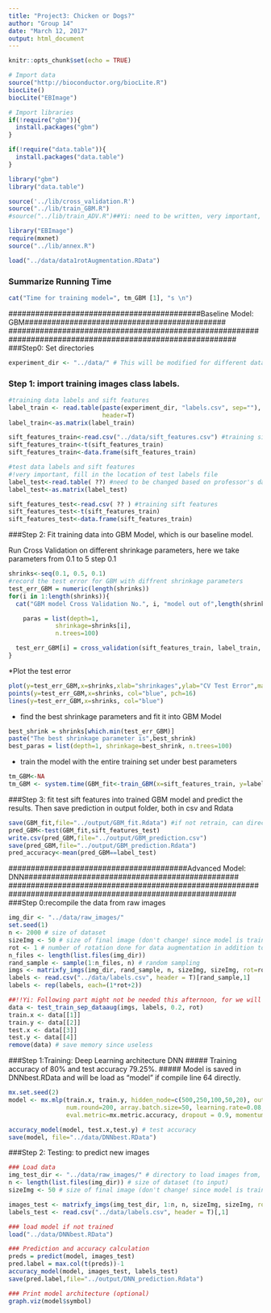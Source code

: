 ```yaml
---
title: "Project3: Chicken or Dogs?"
author: "Group 14"
date: "March 12, 2017"
output: html_document
---
```


```r
knitr::opts_chunk$set(echo = TRUE)
```


```r
# Import data
source("http://bioconductor.org/biocLite.R")
biocLite()
biocLite("EBImage")

# Import libraries
if(!require("gbm")){
  install.packages("gbm")
}

if(!require("data.table")){
  install.packages("data.table")
}

library("gbm")
library("data.table")

source('../lib/cross_validation.R')
source("../lib/train_GBM.R")
#source("../lib/train_ADV.R")##Yi: need to be written, very important, uncomment it after you write it.

library("EBImage")
require(mxnet)
source("../lib/annex.R")

load("../data/data1rotAugmentation.RData")
```

### Summarize Running Time
```r
cat("Time for training model=", tm_GBM [1], "s \n")
```


###########################################Baseline Model: GBM#############################################
###########################################################################################################
###Step0: Set directories
```r
experiment_dir <- "../data/" # This will be modified for different data sets.
```

### Step 1: import training images class labels.
```r
#training data labels and sift features
label_train <- read.table(paste(experiment_dir, "labels.csv", sep=""),
                          header=T)
label_train<-as.matrix(label_train)

sift_features_train<-read.csv("../data/sift_features.csv") #training sift features
sift_features_train<-t(sift_features_train)
sift_features_train<-data.frame(sift_features_train)

#test data labels and sift features
#!very important, fill in the location of test labels file
label_test<-read.table( ??) #need to be changed based on professor's data***
label_test<-as.matrix(label_test)

sift_features_test<-read.csv( ?? ) #training sift features
sift_features_test<-t(sift_features_train)
sift_features_test<-data.frame(sift_features_train)

```

###Step 2: Fit training data into GBM Model, which is our baseline model.

Run Cross Validation on different shrinkage parameters, here we take parameters from 0.1 to 5 step 0.1

```r
shrinks<-seq(0.1, 0.5, 0.1)
#record the test error for GBM with diffrent shrinkage parameters
test_err_GBM = numeric(length(shrinks))
for(i in 1:length(shrinks)){
  cat("GBM model Cross Validation No.", i, "model out of",length(shrinks), "models", "\n")

    paras = list(depth=1,
             shrinkage=shrinks[i],
             n.trees=100)

  test_err_GBM[i] = cross_validation(sift_features_train, label_train, paras=paras, K=5, model='GBM')
}
```


*Plot the test error
```r
plot(y=test_err_GBM,x=shrinks,xlab="shrinkages",ylab="CV Test Error",main="GBM CV Test Error",type="n")
points(y=test_err_GBM,x=shrinks, col="blue", pch=16)
lines(y=test_err_GBM,x=shrinks, col="blue")
```


* find the best shrinkage parameters and fit it into GBM Model
```r
best_shrink = shrinks[which.min(test_err_GBM)]
paste("The best shrinkage parameter is",best_shrink)
best_paras = list(depth=1, shrinkage=best_shrink, n.trees=100)
```


* train the model with the entire training set under best parameters
```r
tm_GBM<-NA
tm_GBM <- system.time(GBM_fit<-train_GBM(x=sift_features_train, y=label_train, paras=best_paras))
```

###Step 3: fit test sift features into trained GBM model and predict the results. Then save prediction in output folder, both in csv and Rdata
```r
save(GBM_fit,file="../output/GBM_fit.Rdata") #if not retrain, can directly load trained GBM model from here
pred_GBM<-test(GBM_fit,sift_features_test)
write.csv(pred_GBM,file="../output/GBM_prediction.csv")
save(pred_GBM,file="../output/GBM_prediction.Rdata")
pred_accuracy<-mean(pred_GBM==label_test)
```

########################################Advanced Model: DNN################################################
###########################################################################################################
###Step 0:recompile the data from raw images
```r
img_dir <- "../data/raw_images/" 
set.seed(1)
n <- 2000 # size of dataset 
sizeImg <- 50 # size of final image (don't change! since model is trained on 50x50 images)
rot <- 1 # number of rotation done for data augmentation in addition to symmetry
n_files <- length(list.files(img_dir))
rand_sample <- sample(1:n_files, n) # random sampling
imgs <- matrixfy_imgs(img_dir, rand_sample, n, sizeImg, sizeImg, rot=rot)
labels <- read.csv("../data/labels.csv", header = T)[rand_sample,1]
labels <- rep(labels, each=(1*rot+2))

##!!Yi: Following part might not be needed this afternoon, for we will have to use new test imgs for test.x,test.y
data <- test_train_sep_dataaug(imgs, labels, 0.2, rot)
train.x <- data[[1]]
train.y <- data[[2]]
test.x <- data[[3]]
test.y <- data[[4]]
remove(data) # save memory since useless
```

###Step 1:Training: Deep Learning architecture DNN
##### Training accuracy of 80% and test accuracy 79.25%.
##### Model is saved in DNNbest.RData and will be load as "model" if compile line 64 directly.
```r
mx.set.seed(2)
model <- mx.mlp(train.x, train.y, hidden_node=c(500,250,100,50,20), out_node=2, activation = "sigmoid", out_activation="softmax",
                num.round=200, array.batch.size=50, learning.rate=0.08,
                eval.metric=mx.metric.accuracy, dropout = 0.9, momentum = 0.7, initializer=mx.init.normal(0.6))

accuracy_model(model, test.x,test.y) # test accuracy
save(model, file="../data/DNNbest.RData")
```

###Step 2: Testing: to predict new images
```r
### Load data
img_test_dir <- "../data/raw_images/" # directory to load images from, Yi:might be new test data imgs folder
n <- length(list.files(img_dir)) # size of dataset (to input)
sizeImg <- 50 # size of final image (don't change! since model is trained on 50x50 images)

images_test <- matrixfy_imgs(img_test_dir, 1:n, n, sizeImg, sizeImg, rot=0)
labels_test <- read.csv("../data/labels.csv", header = T)[,1]

### load model if not trained
load("../data/DNNbest.RData")

### Prediction and accuracy calculation
preds = predict(model, images_test)
pred.label = max.col(t(preds))-1
accuracy_model(model, images_test, labels_test)
save(pred.label,file="../output/DNN_prediction.Rdata")

### Print model architecture (optional)
graph.viz(model$symbol)
```


